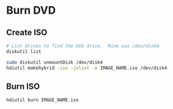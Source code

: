 # Burn DVD
## Create ISO
```sh
# List drives to find the DVD drive.  Mine was /dev/disk4
diskutil list

sudo diskutil unmountDisk /dev/disk4
hdiutil makehybrid -iso -joliet -o IMAGE_NAME.iso /dev/disk4
```

## Burn ISO
```sh
hdiutil burn IMAGE_NAME.iso 
```
